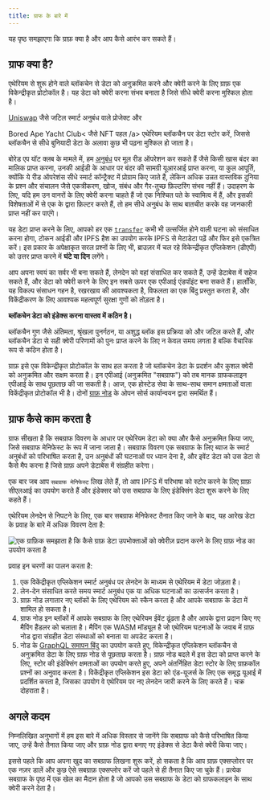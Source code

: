 ```yaml
---
title: ग्राफ के बारे में
---
```


यह पृष्ठ समझाएगा कि ग्राफ़ क्या है और आप कैसे आरंभ कर सकते हैं।

## ग्राफ क्या है?

एथेरियम से शुरू होने वाले ब्लॉकचेन से डेटा को अनुक्रमित करने और क्वेरी करने के लिए ग्राफ़ एक विकेन्द्रीकृत प्रोटोकॉल है। यह डेटा को क्वेरी करना संभव बनाता है जिसे सीधे क्वेरी करना मुश्किल होता है।

[Uniswap](https://uniswap.org/) जैसे जटिल स्मार्ट अनुबंध वाले प्रोजेक्ट और

Bored Ape Yacht Club< जैसे NFT पहल /a> एथेरियम ब्लॉकचैन पर डेटा स्टोर करें, जिससे ब्लॉकचैन से सीधे बुनियादी डेटा के अलावा कुछ भी पढ़ना मुश्किल हो जाता है।</p>

बोरेड एप यॉट क्लब के मामले में, हम [अनुबंध](https://etherscan.io/address/0xbc4ca0eda7647a8ab7c2061c2e118a18a936f13d#code) पर मूल रीड ऑपरेशन कर सकते हैं जैसे किसी खास बंदर का मालिक प्राप्त करना, उनकी आईडी के आधार पर बंदर की सामग्री यूआरआई प्राप्त करना, या कुल आपूर्ति, क्योंकि ये रीड ऑपरेशंस सीधे स्मार्ट कॉन्ट्रैक्ट में प्रोग्राम किए जाते हैं, लेकिन अधिक उन्नत वास्तविक दुनिया के प्रश्न और संचालन जैसे एकत्रीकरण, खोज, संबंध और गैर-तुच्छ फ़िल्टरिंग संभव नहीं हैं। उदाहरण के लिए, यदि हम उन वानरों के लिए क्वेरी करना चाहते हैं जो एक निश्चित पते के स्वामित्व में हैं, और इसकी विशेषताओं में से एक के द्वारा फ़िल्टर करते हैं, तो हम सीधे अनुबंध के साथ बातचीत करके वह जानकारी प्राप्त नहीं कर पाएंगे।

यह डेटा प्राप्त करने के लिए, आपको हर एक [`transfer`](https://etherscan.io/address/0xbc4ca0eda7647a8ab7c2061c2e118a18a936f13d#code#L1746) कभी भी उत्सर्जित होने वाली घटना को संसाधित करना होगा, टोकन आईडी और IPFS हैश का उपयोग करके IPFS से मेटाडेटा पढ़ें और फिर इसे एकत्रित करें। इस प्रकार के अपेक्षाकृत सरल प्रश्नों के लिए भी, ब्राउज़र में चल रहे विकेन्द्रीकृत एप्लिकेशन (डीएपी) को उत्तर प्राप्त करने में **घंटे या दिन** लगेंगे।

आप अपना स्वयं का सर्वर भी बना सकते हैं, लेनदेन को वहां संसाधित कर सकते हैं, उन्हें डेटाबेस में सहेज सकते हैं, और डेटा को क्वेरी करने के लिए इन सबसे ऊपर एक एपीआई एंडपॉइंट बना सकते हैं। हालाँकि, यह विकल्प संसाधन गहन है, रखरखाव की आवश्यकता है, विफलता का एक बिंदु प्रस्तुत करता है, और विकेंद्रीकरण के लिए आवश्यक महत्वपूर्ण सुरक्षा गुणों को तोड़ता है।

**ब्लॉकचेन डेटा को इंडेक्स करना वास्तव में कठिन है।**

ब्लॉकचैन गुण जैसे अंतिमता, श्रृंखला पुनर्गठन, या अशुद्ध ब्लॉक इस प्रक्रिया को और जटिल करते हैं, और ब्लॉकचैन डेटा से सही क्वेरी परिणामों को पुनः प्राप्त करने के लिए न केवल समय लगता है बल्कि वैचारिक रूप से कठिन होता है।

ग्राफ़ इसे एक विकेन्द्रीकृत प्रोटोकॉल के साथ हल करता है जो ब्लॉकचेन डेटा के प्रदर्शन और कुशल क्वेरी को अनुक्रमित और सक्षम करता है। इन एपीआई (अनुक्रमित "सबग्राफ") को तब मानक ग्राफकलाइन एपीआई के साथ पूछताछ की जा सकती है। आज, एक होस्टेड सेवा के साथ-साथ समान क्षमताओं वाला विकेंद्रीकृत प्रोटोकॉल भी है। दोनों [ग्राफ़ नोड](https://github.com/graphprotocol/graph-node) के ओपन सोर्स कार्यान्वयन द्वारा समर्थित हैं।

## ग्राफ कैसे काम करता है

ग्राफ सीखता है कि सबग्राफ विवरण के आधार पर एथेरियम डेटा को क्या और कैसे अनुक्रमित किया जाए, जिसे सबग्राफ मेनिफेस्ट के रूप में जाना जाता है। सबग्राफ विवरण एक सबग्राफ के लिए ब्याज के स्मार्ट अनुबंधों को परिभाषित करता है, उन अनुबंधों की घटनाओं पर ध्यान देना है, और इवेंट डेटा को उस डेटा से कैसे मैप करना है जिसे ग्राफ़ अपने डेटाबेस में संग्रहीत करेगा।

एक बार जब आप `सबग्राफ मेनिफेस्ट` लिख लेते हैं, तो आप IPFS में परिभाषा को स्टोर करने के लिए ग्राफ़ सीएलआई का उपयोग करते हैं और इंडेक्सर को उस सबग्राफ के लिए इंडेक्सिंग डेटा शुरू करने के लिए कहते हैं।

एथेरियम लेनदेन से निपटने के लिए, एक बार सबग्राफ मेनिफेस्ट तैनात किए जाने के बाद, यह आरेख डेटा के प्रवाह के बारे में अधिक विवरण देता है:

![एक ग्राफ़िक समझाता है कि कैसे ग्राफ़ डेटा उपभोक्ताओं को क्वेरीज़ प्रदान करने के लिए ग्राफ़ नोड का उपयोग करता है](/img/graph-dataflow.png)

प्रवाह इन चरणों का पालन करता है:

1. एक विकेंद्रीकृत एप्लिकेशन स्मार्ट अनुबंध पर लेनदेन के माध्यम से एथेरियम में डेटा जोड़ता है।
2. लेन-देन संसाधित करते समय स्मार्ट अनुबंध एक या अधिक घटनाओं का उत्सर्जन करता है।
3. ग्राफ़ नोड लगातार नए ब्लॉकों के लिए एथेरियम को स्कैन करता है और आपके सबग्राफ के डेटा में शामिल हो सकता है।
4. ग्राफ नोड इन ब्लॉकों में आपके सबग्राफ के लिए एथेरियम ईवेंट ढूंढता है और आपके द्वारा प्रदान किए गए मैपिंग हैंडलर को चलाता है। मैपिंग एक WASM मॉड्यूल है जो एथेरियम घटनाओं के जवाब में ग्राफ़ नोड द्वारा संग्रहीत डेटा संस्थाओं को बनाता या अपडेट करता है।
5. नोड के [GraphQL समापन बिंदु](https://graphql.org/learn/) का उपयोग करते हुए, विकेन्द्रीकृत एप्लिकेशन ब्लॉकचैन से अनुक्रमित डेटा के लिए ग्राफ़ नोड से पूछताछ करता है। ग्राफ़ नोड बदले में इस डेटा को प्राप्त करने के लिए, स्टोर की इंडेक्सिंग क्षमताओं का उपयोग करते हुए, अपने अंतर्निहित डेटा स्टोर के लिए ग्राफ़कॉल प्रश्नों का अनुवाद करता है। विकेंद्रीकृत एप्लिकेशन इस डेटा को एंड-यूजर्स के लिए एक समृद्ध यूआई में प्रदर्शित करता है, जिसका उपयोग वे एथेरियम पर नए लेनदेन जारी करने के लिए करते हैं। चक्र दोहराता है।

## अगले कदम

निम्नलिखित अनुभागों में हम इस बारे में अधिक विस्तार से जानेंगे कि सबग्राफ को कैसे परिभाषित किया जाए, उन्हें कैसे तैनात किया जाए और ग्राफ़ नोड द्वारा बनाए गए इंडेक्स से डेटा कैसे क्वेरी किया जाए।

इससे पहले कि आप अपना खुद का सबग्राफ लिखना शुरू करें, हो सकता है कि आप ग्राफ़ एक्सप्लोरर पर एक नज़र डालें और कुछ ऐसे सबग्राफ़ एक्सप्लोर करें जो पहले से ही तैनात किए जा चुके हैं। प्रत्येक सबग्राफ के पृष्ठ में एक खेल का मैदान होता है जो आपको उस सबग्राफ के डेटा को ग्राफकलाइन के साथ क्वेरी करने देता है।
